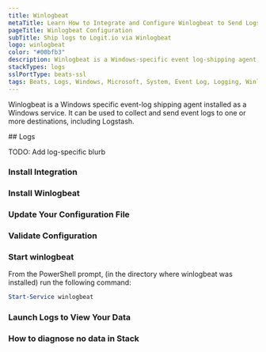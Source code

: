 ```yaml
---
title: Winlogbeat
metaTitle: Learn How to Integrate and Configure Winlogbeat to Send Logs
pageTitle: Winlogbeat Configuration
subTitle: Ship logs to Logit.io via Winlogbeat
logo: winlogbeat
color: "#00bfb3"
description: Winlogbeat is a Windows-specific event log-shipping agent.
stackTypes: logs
sslPortType: beats-ssl
tags: Beats, Logs, Windows, Microsoft, System, Event Log, Logging, Winlogbeat
---
```


Winlogbeat is a Windows specific event-log shipping agent installed 
as a Windows service. It can be used to collect and send event 
logs to one or more destinations, including Logstash.

<Steps>
  ## Logs

  TODO: Add log-specific blurb
  
  ### Install Integration
  <InstallIntegration/>

  ### Install Winlogbeat

  <InstallWindowsBeat
    beatname = "winlogbeat"
    version = "8.15.2"
  />

  ### Update Your Configuration File
  
  <WinlogBeatConfigFile />

  ### Validate Configuration

  <ValidateWinlogBeat beatname="winlogbeat" />

  ### Start winlogbeat

  From the PowerShell prompt, (in the directory where winlogbeat was installed) run the following command:

  ```ps1 copy
  Start-Service winlogbeat
  ```

  ### Launch Logs to View Your Data
  
  <LaunchVisualizer type="logs" />

  ### How to diagnose no data in Stack

  <DiagnoseNoData />

</Steps>





